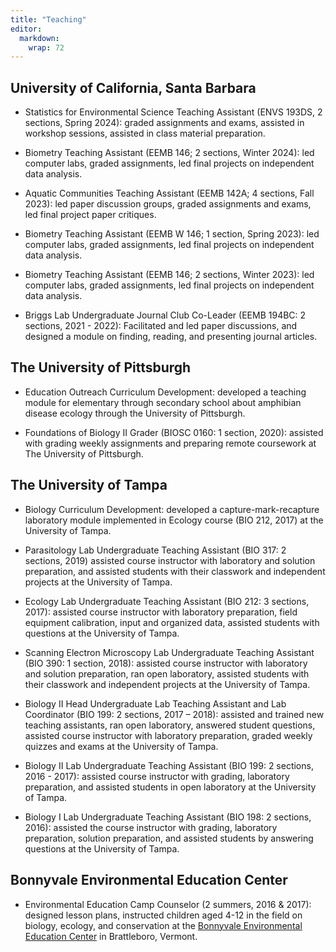 ```yaml
---
title: "Teaching"
editor: 
  markdown: 
    wrap: 72
---
```


## University of California, Santa Barbara

-   Statistics for Environmental Science Teaching Assistant (ENVS 193DS, 2 sections, Spring 2024): graded assignments and exams, assisted in workshop sessions, assisted in class material preparation.

-   Biometry Teaching Assistant (EEMB 146; 2 sections, Winter 2024): led
    computer labs, graded assignments, led final projects on independent
    data analysis.

-   Aquatic Communities Teaching Assistant (EEMB 142A; 4 sections, Fall
    2023): led paper discussion groups, graded assignments and exams,
    led final project paper critiques.

-   Biometry Teaching Assistant (EEMB W 146; 1 section, Spring 2023):
    led computer labs, graded assignments, led final projects on
    independent data analysis.

-   Biometry Teaching Assistant (EEMB 146; 2 sections, Winter 2023): led
    computer labs, graded assignments, led final projects on independent
    data analysis.

-   Briggs Lab Undergraduate Journal Club Co-Leader (EEMB 194BC: 2
    sections, 2021 - 2022): Facilitated and led paper discussions, and
    designed a module on finding, reading, and presenting journal
    articles.

## The University of Pittsburgh

-   Education Outreach Curriculum Development: developed a teaching
    module for elementary through secondary school about amphibian
    disease ecology through the University of Pittsburgh.

-   Foundations of Biology II Grader (BIOSC 0160: 1 section, 2020):
    assisted with grading weekly assignments and preparing remote
    coursework at The University of Pittsburgh.

## The University of Tampa

-   Biology Curriculum Development: developed a capture-mark-recapture
    laboratory module implemented in Ecology course (BIO 212, 2017) at
    the University of Tampa.

-   Parasitology Lab Undergraduate Teaching Assistant (BIO 317: 2
    sections, 2019) assisted course instructor with laboratory and
    solution preparation, and assisted students with their classwork and
    independent projects at the University of Tampa.

-   Ecology Lab Undergraduate Teaching Assistant (BIO 212: 3 sections,
    2017): assisted course instructor with laboratory preparation, field
    equipment calibration, input and organized data, assisted students
    with questions at the University of Tampa.

-   Scanning Electron Microscopy Lab Undergraduate Teaching Assistant
    (BIO 390: 1 section, 2018): assisted course instructor with
    laboratory and solution preparation, ran open laboratory, assisted
    students with their classwork and independent projects at the
    University of Tampa.

-   Biology II Head Undergraduate Lab Teaching Assistant and Lab
    Coordinator (BIO 199: 2 sections, 2017 – 2018): assisted and trained
    new teaching assistants, ran open laboratory, answered student
    questions, assisted course instructor with laboratory preparation,
    graded weekly quizzes and exams at the University of Tampa.

-   Biology II Lab Undergraduate Teaching Assistant (BIO 199: 2
    sections, 2016 - 2017): assisted course instructor with grading,
    laboratory preparation, and assisted students in open laboratory at
    the University of Tampa.

-   Biology I Lab Undergraduate Teaching Assistant (BIO 198: 2 sections,
    2016): assisted the course instructor with grading, laboratory
    preparation, solution preparation, and assisted students by
    answering questions at the University of Tampa.

## Bonnyvale Environmental Education Center

-   Environmental Education Camp Counselor (2 summers, 2016 & 2017):
    designed lesson plans, instructed children aged 4-12 in the field on
    biology, ecology, and conservation at the [Bonnyvale Environmental
    Education Center](https://www.beec.org/) in Brattleboro, Vermont.

